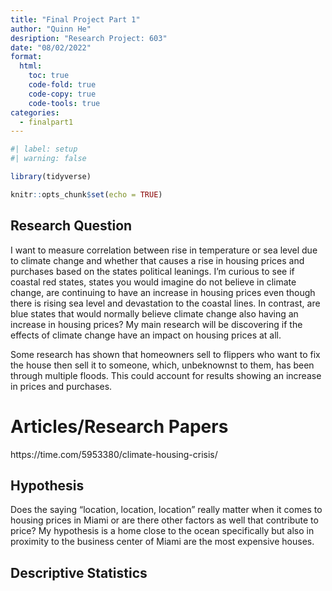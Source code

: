 ```yaml
---
title: "Final Project Part 1"
author: "Quinn He"
desription: "Research Project: 603"
date: "08/02/2022"
format:
  html:
    toc: true
    code-fold: true
    code-copy: true
    code-tools: true
categories:
  - finalpart1
---
```


```r
#| label: setup
#| warning: false

library(tidyverse)

knitr::opts_chunk$set(echo = TRUE)
```

## Research Question 

I want to measure correlation between rise in temperature or sea level due to climate change and whether that causes a rise in housing prices and purchases based on the states political leanings. I'm curious to see if coastal red states, states you would imagine do not believe in climate change, are continuing to have an increase in housing prices even though there is rising sea level and devastation to the coastal lines. In contrast, are blue states that would normally believe climate change also having an increase in housing prices? My main research will be discovering if the effects of climate change have an impact on housing prices at all.

Some research has shown that homeowners sell to flippers who want to fix the house then sell it to someone, which, unbeknownst to them, has been through multiple floods. This could account for results showing an increase in prices and purchases.


# Articles/Research Papers

https://time.com/5953380/climate-housing-crisis/

## Hypothesis

Does the saying "location, location, location" really matter when it comes to housing prices in Miami or are there other factors as well that contribute to price? My hypothesis is a home close to the ocean specifically but also in proximity to the business center of Miami are the most expensive houses. 

## Descriptive Statistics